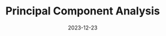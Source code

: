 ---
title: Principal Component Analysis
description: Pseudo? Do you mean it is "fake"?
date: 2023-12-23
tag: Machine Learning
published: false
type: Post
---